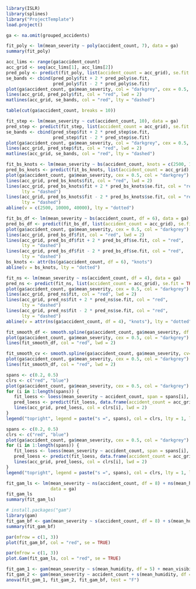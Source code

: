 ```r
library(ISLR)
library(splines)
library("ProjectTemplate")
load.project()
```
```r
ga <- na.omit(grouped_accidents)
```


```r
fit_poly <- lm(mean_severity ~ poly(accident_count, 7), data = ga)
summary(fit_poly)
```


```r
acc_lims <- range(ga$accident_count)
acc_grid <- seq(acc_lims[1], acc_lims[2])
pred_poly <- predict(fit_poly, list(accident_count = acc_grid), se.fit = TRUE)
se_bands <- cbind(pred_poly$fit + 2 * pred_poly$se.fit, 
                  pred_poly$fit - 2 * pred_poly$se.fit)
plot(ga$accident_count, ga$mean_severity, col = "darkgrey", cex = 0.5, xlim = acc_lims)
lines(acc_grid, pred_poly$fit, col = "red", lwd = 2)
matlines(acc_grid, se_bands, col = "red", lty = "dashed")
```

```r
table(cut(ga$accident_count, breaks = 10))

```

```r
fit_step <- lm(mean_severity ~ cut(accident_count, 10), data = ga)
pred_step <- predict(fit_step, list(accident_count = acc_grid), se.fit = TRUE)
se_bands <- cbind(pred_step$fit + 2 * pred_step$se.fit, 
                  pred_step$fit - 2 * pred_step$se.fit)
plot(ga$accident_count, ga$mean_severity, col = "darkgrey", cex = 0.5, xlim = acc_lims)
lines(acc_grid, pred_step$fit, col = "red", lwd = 2)
matlines(acc_grid, se_bands, col = "red", lty = "dashed")
```

```r
fit_bs_knots <- lm(mean_severity ~ bs(accident_count, knots = c(2500, 10000, 40000)), data = ga)
pred_bs_knots <- predict(fit_bs_knots, list(accident_count = acc_grid), se.fit = TRUE)
plot(ga$accident_count, ga$mean_severity, cex = 0.5, col = "darkgrey")
lines(acc_grid, pred_bs_knots$fit, col = "red", lwd = 2)
lines(acc_grid, pred_bs_knots$fit + 2 * pred_bs_knots$se.fit, col = "red",
      lty = "dashed")
lines(acc_grid, pred_bs_knots$fit - 2 * pred_bs_knots$se.fit, col = "red",
      lty = "dashed")
abline(v = c(2500, 10000, 40000), lty = "dotted")
```

```r
fit_bs_df <- lm(mean_severity ~ bs(accident_count, df = 6), data = ga)
pred_bs_df <- predict(fit_bs_df, list(accident_count = acc_grid), se.fit = TRUE)
plot(ga$accident_count, ga$mean_severity, cex = 0.5, col = "darkgrey")
lines(acc_grid, pred_bs_df$fit, col = "red", lwd = 2)
lines(acc_grid, pred_bs_df$fit + 2 * pred_bs_df$se.fit, col = "red",
      lty = "dashed")
lines(acc_grid, pred_bs_df$fit - 2 * pred_bs_df$se.fit, col = "red",
      lty = "dashed")
bs_knots <- attr(bs(ga$accident_count, df = 6), "knots")
abline(v = bs_knots, lty = "dotted")

```

```r
fit_ns <- lm(mean_severity ~ ns(accident_count, df = 4), data = ga)
pred_ns <- predict(fit_ns, list(accident_count = acc_grid), se.fit = TRUE)
plot(ga$accident_count, ga$mean_severity, cex = 0.5, col = "darkgrey")
lines(acc_grid, pred_ns$fit, col = "red", lwd = 2)
lines(acc_grid, pred_ns$fit + 2 * pred_ns$se.fit, col = "red",
      lty = "dashed")
lines(acc_grid, pred_ns$fit - 2 * pred_ns$se.fit, col = "red",
      lty = "dashed")
abline(v = attr(ns(ga$accident_count, df = 4), "knots"), lty = "dotted")
```

```r
fit_smooth_df <- smooth.spline(ga$accident_count, ga$mean_severity, df = 16)
plot(ga$accident_count, ga$mean_severity, cex = 0.5, col = "darkgrey")
lines(fit_smooth_df, col = "red", lwd = 2)
```

```r
fit_smooth_cv <- smooth.spline(ga$accident_count, ga$mean_severity, cv=TRUE)
plot(ga$accident_count, ga$mean_severity, cex = 0.5, col = "darkgrey")
lines(fit_smooth_df, col = "red", lwd = 2)
```

```r
spans <- c(0.2, 0.5)
clrs <- c("red", "blue")
plot(ga$accident_count, ga$mean_severity, cex = 0.5, col = "darkgrey")
for (i in 1:length(spans)) {
   fit_loess <- loess(mean_severity ~ accident_count, span = spans[i], data = ga)
   pred_loess <- predict(fit_loess, data.frame(accident_count = acc_grid))
   lines(acc_grid, pred_loess, col = clrs[i], lwd = 2)
}
legend("topright", legend = paste("s =", spans), col = clrs, lty = 1, lwd = 2)
```
```r
spans <- c(0.2, 0.5)
clrs <- c("red", "blue")
plot(ga$accident_count, ga$mean_severity, cex = 0.5, col = "darkgrey")
for (i in 1:length(spans)) {
   fit_loess <- loess(mean_severity ~ accident_count, span = spans[i], degree = 1, data = ga)
   pred_loess <- predict(fit_loess, data.frame(accident_count = acc_grid))
   lines(acc_grid, pred_loess, col = clrs[i], lwd = 2)
}
legend("topright", legend = paste("s =", spans), col = clrs, lty = 1, lwd = 2)
```

```r
fit_gam_ls <- lm(mean_severity ~ ns(accident_count, df = 8) + ns(mean_humidity, df = 7) + mean_visibility,
                 data = ga)
fit_gam_ls
summary(fit_gam_ls)
```

```r
# install.packages("gam")
library(gam)
fit_gam_bf <- gam(mean_severity ~ s(accident_count, df = 8) + s(mean_humidity, df = 7) + mean_visibility, data = ga)
summary(fit_gam_bf)
```

```r
par(mfrow = c(1, 3))
plot(fit_gam_bf, col = "red", se = TRUE)
```
```r
par(mfrow = c(1, 3))
plot.Gam(fit_gam_ls, col = "red", se = TRUE)
```
```r
fit_gam_1 <- gam(mean_severity ~ s(mean_humidity, df = 5) + mean_visibility, data = ga)
fit_gam_2 <- gam(mean_severity ~ accident_count + s(mean_humidity, df = 5) + mean_visibility, data = ga)
anova(fit_gam_1, fit_gam_2, fit_gam_bf, test = "F")
```
